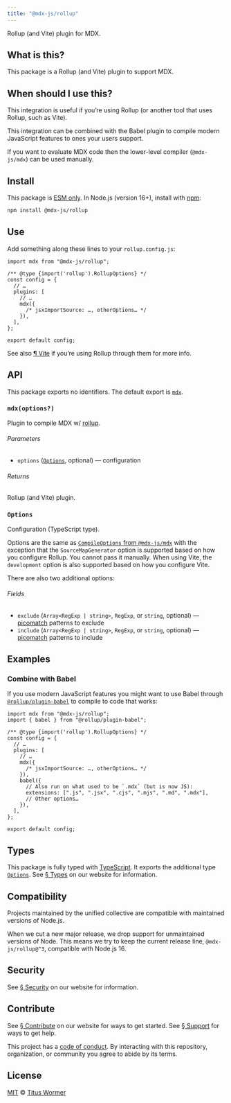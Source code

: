 ```yaml
---
title: "@mdx-js/rollup"
---
```


Rollup (and Vite) plugin for MDX.

## What is this?

This package is a Rollup (and Vite) plugin to support MDX.

## When should I use this?

This integration is useful if you’re using Rollup (or another tool that uses
Rollup, such as Vite).

This integration can be combined with the Babel plugin to compile modern
JavaScript features to ones your users support.

If you want to evaluate MDX code then the lower-level compiler (`@mdx-js/mdx`)
can be used manually.

## Install

This package is [ESM only][esm].
In Node.js (version 16+), install with [npm][]:

```sh
npm install @mdx-js/rollup
```

## Use

Add something along these lines to your `rollup.config.js`:

```tsx
import mdx from "@mdx-js/rollup";

/** @type {import('rollup').RollupOptions} */
const config = {
  // …
  plugins: [
    // …
    mdx({
      /* jsxImportSource: …, otherOptions… */
    }),
  ],
};

export default config;
```

See also [¶ Vite][vite] if you’re using Rollup through them for more info.

## API

This package exports no identifiers.
The default export is [`mdx`][api-mdx].

### `mdx(options?)`

Plugin to compile MDX w/ [rollup][].

###### Parameters

- `options` ([`Options`][api-options], optional)
  — configuration

###### Returns

Rollup (and Vite) plugin.

### `Options`

Configuration (TypeScript type).

Options are the same as [`CompileOptions` from `@mdx-js/mdx`][compile-options]
with the exception that the `SourceMapGenerator` option is supported based on
how you configure Rollup.
You cannot pass it manually.
When using Vite, the `development` option is also supported based on how you
configure Vite.

There are also two additional options:

###### Fields

- `exclude` (`Array<RegExp | string>`, `RegExp`, or `string`, optional)
  — [picomatch][] patterns to exclude
- `include` (`Array<RegExp | string>`, `RegExp`, or `string`, optional)
  — [picomatch][] patterns to include

## Examples

### Combine with Babel

If you use modern JavaScript features you might want to use Babel through
[`@rollup/plugin-babel`][rollup-plugin-babel] to compile to code that works:

```tsx
import mdx from "@mdx-js/rollup";
import { babel } from "@rollup/plugin-babel";

/** @type {import('rollup').RollupOptions} */
const config = {
  // …
  plugins: [
    // …
    mdx({
      /* jsxImportSource: …, otherOptions… */
    }),
    babel({
      // Also run on what used to be `.mdx` (but is now JS):
      extensions: [".js", ".jsx", ".cjs", ".mjs", ".md", ".mdx"],
      // Other options…
    }),
  ],
};

export default config;
```

## Types

This package is fully typed with [TypeScript][].
It exports the additional type [`Options`][api-options].
See [§ Types][types] on our website for information.

## Compatibility

Projects maintained by the unified collective are compatible with maintained
versions of Node.js.

When we cut a new major release, we drop support for unmaintained versions of
Node.
This means we try to keep the current release line, `@mdx-js/rollup@^3`,
compatible with Node.js 16.

## Security

See [§ Security][security] on our website for information.

## Contribute

See [§ Contribute][contribute] on our website for ways to get started.
See [§ Support][support] for ways to get help.

This project has a [code of conduct][coc].
By interacting with this repository, organization, or community you agree to
abide by its terms.

## License

[MIT][] © [Titus Wormer][author]

[build-badge]: https://github.com/mdx-js/mdx/workflows/main/badge.svg
[build]: https://github.com/mdx-js/mdx/actions
[coverage-badge]: https://img.shields.io/codecov/c/github/mdx-js/mdx/main.svg
[coverage]: https://codecov.io/github/mdx-js/mdx
[downloads-badge]: https://img.shields.io/npm/dm/@mdx-js/rollup.svg
[downloads]: https://www.npmjs.com/package/@mdx-js/rollup
[sponsors-badge]: https://opencollective.com/unified/sponsors/badge.svg
[backers-badge]: https://opencollective.com/unified/backers/badge.svg
[collective]: https://opencollective.com/unified
[chat-badge]: https://img.shields.io/badge/chat-discussions-success.svg
[chat]: https://github.com/mdx-js/mdx/discussions
[npm]: https://docs.npmjs.com/cli/install
[contribute]: https://mdxjs.com/community/contribute/
[support]: https://mdxjs.com/community/support/
[coc]: https://github.com/mdx-js/.github/blob/main/code-of-conduct.md
[mit]: https://github.com/mdx-js/mdx/blob/main/packages/rollup/license
[author]: https://wooorm.com
[esm]: https://gist.github.com/sindresorhus/a39789f98801d908bbc7ff3ecc99d99c
[security]: https://mdxjs.com/getting-started/#security
[types]: https://mdxjs.com/getting-started/#types
[picomatch]: https://github.com/micromatch/picomatch#globbing-features
[rollup]: https://rollupjs.org
[rollup-plugin-babel]: https://github.com/rollup/plugins/tree/HEAD/packages/babel
[typescript]: https://www.typescriptlang.org
[compile-options]: https://mdxjs.com/packages/mdx/#compileoptions
[vite]: https://mdxjs.com/getting-started/#vite
[api-mdx]: #mdxoptions
[api-options]: #options
